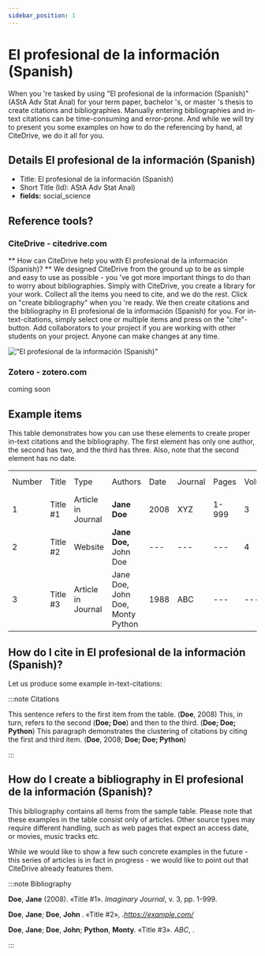 ```yaml
---
sidebar_position: 1
---
```


# El profesional de la información (Spanish)

When you 're tasked by using "El profesional de la información (Spanish)" (AStA Adv Stat Anal) for your term paper, bachelor 's, or master 's thesis to create citations and bibliographies.
Manually entering bibliographies and in-text citations can be time-consuming and error-prone. And while we will try to present you some examples on how to do the referencing by hand, at CiteDrive, we do it all for you.

## Details  El profesional de la información (Spanish)
* Title: El profesional de la información (Spanish)
* Short Title (Id): AStA Adv Stat Anal)
* **fields:** social_science

## Reference tools?
### CiteDrive - citedrive.com
** How can CiteDrive help you with El profesional de la información (Spanish)? **
We designed CiteDrive from the ground up to be as simple and easy to use as possible - you 've got more important things to do than to worry about bibliographies. Simply with CiteDrive, you create a library for your work. Collect all the items you need to cite, and we do the rest. Click on "create bibliography" when you 're ready. We then create citations and the bibliography in El profesional de la información (Spanish) for you. For in-text-citations, simply select one or multiple items and press on the "cite"-button. Add collaborators to your project if you are working with other students on your project. Anyone can make changes at any time.


!["El profesional de la información (Spanish)"](images/el-profesional-de-la-informacion-spanish.svg "Choose El profesional de la información (Spanish) in the CiteDrive App")

### Zotero - zotero.com

coming soon

## Example items

This table demonstrates how you can use these elements to create proper in-text citations and the bibliography. The first element has only one author, the second has two, and the third has three. Also, note that the second element has no date.


<table>
  <tr>
   <td>Number
   </td>
   <td>Title
   </td>
   <td>Type
   </td>
   <td>Authors
   </td>
   <td>Date
   </td>
   <td>Journal
   </td>
   <td>Pages
   </td>
   <td>Volume
   </td>
   <td>Issue
   </td>
   <td>Access Date
   </td>
  </tr>
  <tr>
   <td>1
   </td>
   <td>Title #1
   </td>
   <td>Article in Journal
   </td>
   <td><strong>Jane Doe</strong>
   </td>
   <td>2008
   </td>
   <td>XYZ
   </td>
   <td>1-999
   </td>
   <td>3
   </td>
   <td>2
   </td>
   <td>--
   </td>
  </tr>
  <tr>
   <td>
2
   </td>
   <td>Title #2
   </td>
   <td>Website
   </td>
   <td><strong>Jane Doe, </strong>John Doe
   </td>
   <td>---
   </td>
   <td>---
   </td>
   <td>---
   </td>
   <td>4
   </td>
   <td>---
   </td>
   <td>2020-05-01
   </td>
  </tr>
  <tr>
   <td>3
   </td>
   <td>Title #3
   </td>
   <td>Article in Journal
   </td>
   <td>Jane Doe, John Doe, Monty Python
   </td>
   <td>1988
   </td>
   <td>ABC
   </td>
   <td>---
   </td>
   <td>---
   </td>
   <td>16
   </td>
   <td>---
   </td>
  </tr>
</table>



## How do I cite in  El profesional de la información (Spanish)?

Let us produce some example in-text-citations:

:::note Citations


This sentence refers to the first item from the table. (<b>Doe</b>, 2008) This, in turn, refers to the second (<b>Doe; Doe</b>)
and then to the third.  (<b>Doe; Doe; Python</b>)
This paragraph demonstrates the clustering of citations by citing the first and third item. (<b>Doe</b>, 2008; <b>Doe; Doe; Python</b>)

:::

## How do I create a bibliography in El profesional de la información (Spanish)?

This bibliography contains all items from the sample table. Please note that these examples in the table consist only of articles. Other source types may require different handling, such as web pages that expect an access date, or movies, music tracks etc.

While we would like to show a few such concrete examples in the future - this series of articles is in fact in progress - we would like to point out that CiteDrive already features them.

:::note Bibliography

<b>Doe</b>, <b>Jane</b> (2008). «Title #1». <i>Imaginary Journal</i>, v. 3, pp. 1-999.

<b>Doe</b>, <b>Jane</b>; <b>Doe</b>, <b>John </b>. «Title #2», .<i>https://example.com/</i>

<b>Doe</b>, <b>Jane</b>; <b>Doe</b>, <b>John</b>; <b>Python</b>, <b>Monty</b>. «Title #3». <i>ABC</i>, .



:::


        